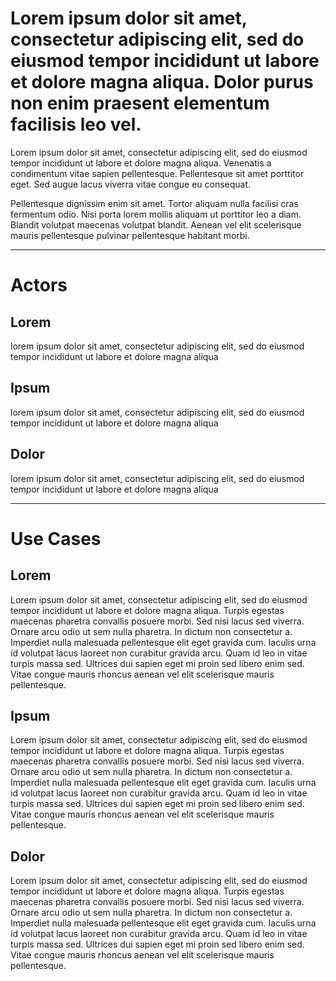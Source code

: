 <div class="prose prose-pink">

# Lorem ipsum dolor sit amet, consectetur adipiscing elit, sed do eiusmod tempor incididunt ut labore et dolore magna aliqua. Dolor purus non enim praesent elementum facilisis leo vel.

Lorem ipsum dolor sit amet, consectetur adipiscing elit, sed do eiusmod tempor incididunt ut labore et dolore magna aliqua. Venenatis a condimentum vitae sapien pellentesque. Pellentesque sit amet porttitor eget. Sed augue lacus viverra vitae congue eu consequat.

Pellentesque dignissim enim sit amet. Tortor aliquam nulla facilisi cras fermentum odio. Nisi porta lorem mollis aliquam ut porttitor leo a diam. Blandit volutpat maecenas volutpat blandit. Aenean vel elit scelerisque mauris pellentesque pulvinar pellentesque habitant morbi.

---

# Actors

## Lorem

lorem ipsum dolor sit amet, consectetur adipiscing elit, sed do eiusmod tempor incididunt ut labore et dolore magna aliqua

## Ipsum

lorem ipsum dolor sit amet, consectetur adipiscing elit, sed do eiusmod tempor incididunt ut labore et dolore magna aliqua

## Dolor

lorem ipsum dolor sit amet, consectetur adipiscing elit, sed do eiusmod tempor incididunt ut labore et dolore magna aliqua

---

# Use Cases

## Lorem

Lorem ipsum dolor sit amet, consectetur adipiscing elit, sed do eiusmod tempor incididunt ut labore et dolore magna aliqua. Turpis egestas maecenas pharetra convallis posuere morbi. Sed nisi lacus sed viverra. Ornare arcu odio ut sem nulla pharetra. In dictum non consectetur a. Imperdiet nulla malesuada pellentesque elit eget gravida cum. Iaculis urna id volutpat lacus laoreet non curabitur gravida arcu. Quam id leo in vitae turpis massa sed. Ultrices dui sapien eget mi proin sed libero enim sed. Vitae congue mauris rhoncus aenean vel elit scelerisque mauris pellentesque.

## Ipsum

Lorem ipsum dolor sit amet, consectetur adipiscing elit, sed do eiusmod tempor incididunt ut labore et dolore magna aliqua. Turpis egestas maecenas pharetra convallis posuere morbi. Sed nisi lacus sed viverra. Ornare arcu odio ut sem nulla pharetra. In dictum non consectetur a. Imperdiet nulla malesuada pellentesque elit eget gravida cum. Iaculis urna id volutpat lacus laoreet non curabitur gravida arcu. Quam id leo in vitae turpis massa sed. Ultrices dui sapien eget mi proin sed libero enim sed. Vitae congue mauris rhoncus aenean vel elit scelerisque mauris pellentesque.

## Dolor

Lorem ipsum dolor sit amet, consectetur adipiscing elit, sed do eiusmod tempor incididunt ut labore et dolore magna aliqua. Turpis egestas maecenas pharetra convallis posuere morbi. Sed nisi lacus sed viverra. Ornare arcu odio ut sem nulla pharetra. In dictum non consectetur a. Imperdiet nulla malesuada pellentesque elit eget gravida cum. Iaculis urna id volutpat lacus laoreet non curabitur gravida arcu. Quam id leo in vitae turpis massa sed. Ultrices dui sapien eget mi proin sed libero enim sed. Vitae congue mauris rhoncus aenean vel elit scelerisque mauris pellentesque.

</div>
